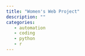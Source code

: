 ```yaml
---
title: "Women's Web Project"
description: ""
categories: 
   - automation
   - coding
   - python
   - r
---
```


